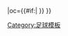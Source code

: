 {{fb team |t=伍珀塔尔 |tan=伍珀塔尔体育俱乐部 |tc=GER |abb={{#if:{{{abb|}}}|WUP}} |oc={{#if:{{{oc|}}}|{{{oc}}} }} }}<!--
--><noinclude>[[Category:足球模板]]</noinclude>